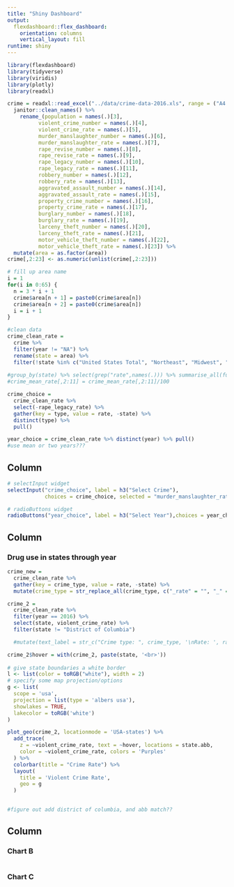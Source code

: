 ```yaml
---
title: "Shiny Dashboard"
output: 
  flexdashboard::flex_dashboard:
    orientation: columns
    vertical_layout: fill
runtime: shiny
---
```


```r
library(flexdashboard)
library(tidyverse)
library(viridis)
library(plotly)
library(readxl)
```

```r
crime = readxl::read_excel("../data/crime-data-2016.xls", range = ("A4:W202")) %>% 
  janitor::clean_names() %>% 
    rename_(population = names(.)[3],
          violent_crime_number = names(.)[4],
          violent_crime_rate = names(.)[5],
          murder_manslaughter_number = names(.)[6],
          murder_manslaughter_rate = names(.)[7],
          rape_revise_number = names(.)[8],
          rape_revise_rate = names(.)[9],
          rape_legacy_number = names(.)[10],
          rape_legacy_rate = names(.)[11],
          robbery_number = names(.)[12],
          robbery_rate = names(.)[13],
          aggravated_assault_number = names(.)[14],
          aggravated_assault_rate = names(.)[15],
          property_crime_number = names(.)[16],
          property_crime_rate = names(.)[17],
          burglary_number = names(.)[18],
          burglary_rate = names(.)[19],
          larceny_theft_number = names(.)[20],
          larceny_theft_rate = names(.)[21],
          motor_vehicle_theft_number = names(.)[22],
          motor_vehicle_theft_rate = names(.)[23]) %>% 
  mutate(area = as.factor(area)) 
crime[,2:23] <- as.numeric(unlist(crime[,2:23]))

# fill up area name
i = 1
for(i in 0:65) {
  n = 3 * i + 1
  crime$area[n + 1] = paste0(crime$area[n]) 
  crime$area[n + 2] = paste0(crime$area[n])
  i = i + 1
}

#clean data
crime_clean_rate =
  crime %>%
  filter(year != "NA") %>% 
  rename(state = area) %>% 
  filter(!state %in% c("United States Total", "Northeast", "Midwest", "South", "West", "New England", "Middle Atlantic", "East North Central", "West North Central", "South Atlantic", "East South Central", "West South Central", "Mountain", "Pacific", "Puerto Rico"))
  
#group_by(state) %>% select(grep("rate",names(.))) %>% summarise_all(funs(mean))
#crime_mean_rate[,2:11] = crime_mean_rate[,2:11]/100
```


```r
crime_choice = 
  crime_clean_rate %>% 
  select(-rape_legacy_rate) %>% 
  gather(key = type, value = rate, -state) %>% 
  distinct(type) %>% 
  pull()

year_choice = crime_clean_rate %>% distinct(year) %>% pull()  
#use mean or two years???
```

Column {.sidebar}
-----------------------------------------------------------------------

```r
# selectInput widget
selectInput("crime_choice", label = h3("Select Crime"),
            choices = crime_choice, selected = "murder_manslaughter_rate")

# radioButtons widget
radioButtons("year_choice", label = h3("Select Year"),choices = year_choice,selected = "2016")
```

Column {data-width=650}
-----------------------------------------------------------------------

### Drug use in states through year

```r
crime_new =
  crime_clean_rate %>% 
  gather(key = crime_type, value = rate, -state) %>% 
  mutate(crime_type = str_replace_all(crime_type, c("_rate" = "", "_" = " "))) 

crime_2 =
  crime_clean_rate %>% 
  filter(year == 2016) %>% 
  select(state, violent_crime_rate) %>%
  filter(state != "District of Columbia")

  #mutate(text_label = str_c("Crime type: ", crime_type, '\nRate: ', rate)) %>%

crime_2$hover = with(crime_2, paste(state, '<br>'))
   
# give state boundaries a white border
l <- list(color = toRGB("white"), width = 2)
# specify some map projection/options
g <- list(
  scope = 'usa',
  projection = list(type = 'albers usa'),
  showlakes = TRUE,
  lakecolor = toRGB('white')
)

plot_geo(crime_2, locationmode = 'USA-states') %>%
  add_trace(
    z = ~violent_crime_rate, text = ~hover, locations = state.abb,
    color = ~violent_crime_rate, colors = 'Purples'
  ) %>%
  colorbar(title = "Crime Rate") %>%
  layout(
    title = 'Violent Crime Rate',
    geo = g
  )                    
  

#figure out add district of columbia, and abb match??

```

Column {data-width=350}
-----------------------------------------------------------------------

### Chart B

```r

```

### Chart C

```r

```

